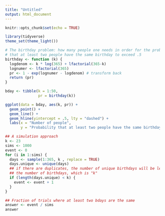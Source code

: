 ```yaml
---
title: "Untitled"
output: html_document
---
```


```r
knitr::opts_chunk$set(echo = TRUE)
```

```r
library(tidyverse)
theme_set(theme_light())

```

```r
# The birthday problem: how many people one needs in order for the probability
# that at least two people have the same birthday to exceed .5
birthday <- function (k) {
  logdenom <- k * log(365) + lfactorial(365-k)
  lognumer <- lfactorial(365)
  pr <- 1 - exp(lognumer - logdenom) # transform back
  return (pr)
}

bday <- tibble(k = 1:50,
               pr = birthday(k))

ggplot(data = bday, aes(k, pr)) +
  geom_point() +
  geom_line() +
  geom_hline(yintercept = .5, lty = "dashed") +
  labs(x = "Number of people", 
       y = "Probability that at least two people have the same birthday")

```

```r
## A simulation approach
k <- 23
sims <- 1000
event <- 0
for (i in 1:sims) {
  days <- sample(1:365, k , replace = TRUE)
  days.unique <- unique(days) 
  ## if there are duplicates, the number of unique birthdays will be less than
  ## the number of birthdays, which is "k"
  if (length(days.unique) < k) {
    event <- event + 1
  }
}

## Fraction of trials where at least two bdays are the same
answer <- event / sims
answer
```

